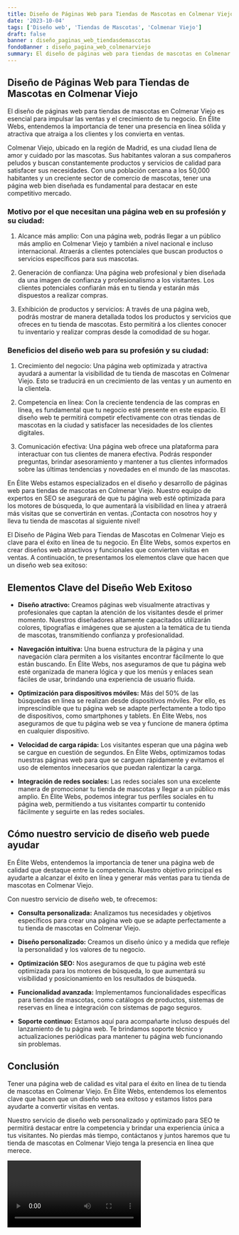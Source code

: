 ```yaml
---
title: Diseño de Páginas Web para Tiendas de Mascotas en Colmenar Viejo
date: '2023-10-04'
tags: ['Diseño web', 'Tiendas de Mascotas', 'Colmenar Viejo']
draft: false
banner : diseño_paginas_web_tiendasdemascotas
fondoBanner : diseño_pagina_web_colmenarviejo
summary: El diseño de páginas web para tiendas de mascotas en Colmenar Viejo es esencial para impulsar las ventas y el crecimiento de tu negocio. En Élite Webs, entendemos la importancia de tener una presencia en línea sólida y atractiva que atraiga a los clientes y los convierta en ventas.
---
```


## Diseño de Páginas Web para Tiendas de Mascotas en Colmenar Viejo

El diseño de páginas web para tiendas de mascotas en Colmenar Viejo es esencial para impulsar las ventas y el crecimiento de tu negocio. En Élite Webs, entendemos la importancia de tener una presencia en línea sólida y atractiva que atraiga a los clientes y los convierta en ventas.

Colmenar Viejo, ubicado en la región de Madrid, es una ciudad llena de amor y cuidado por las mascotas. Sus habitantes valoran a sus compañeros peludos y buscan constantemente productos y servicios de calidad para satisfacer sus necesidades. Con una población cercana a los 50,000 habitantes y un creciente sector de comercio de mascotas, tener una página web bien diseñada es fundamental para destacar en este competitivo mercado.

### Motivo por el que necesitan una página web en su profesión y su ciudad:

1. Alcance más amplio: Con una página web, podrás llegar a un público más amplio en Colmenar Viejo y también a nivel nacional e incluso internacional. Atraerás a clientes potenciales que buscan productos o servicios específicos para sus mascotas.

2. Generación de confianza: Una página web profesional y bien diseñada da una imagen de confianza y profesionalismo a los visitantes. Los clientes potenciales confiarán más en tu tienda y estarán más dispuestos a realizar compras.

3. Exhibición de productos y servicios: A través de una página web, podrás mostrar de manera detallada todos los productos y servicios que ofreces en tu tienda de mascotas. Esto permitirá a los clientes conocer tu inventario y realizar compras desde la comodidad de su hogar.

### Beneficios del diseño web para su profesión y su ciudad:

1. Crecimiento del negocio: Una página web optimizada y atractiva ayudará a aumentar la visibilidad de tu tienda de mascotas en Colmenar Viejo. Esto se traducirá en un crecimiento de las ventas y un aumento en la clientela.

2. Competencia en línea: Con la creciente tendencia de las compras en línea, es fundamental que tu negocio esté presente en este espacio. El diseño web te permitirá competir efectivamente con otras tiendas de mascotas en la ciudad y satisfacer las necesidades de los clientes digitales.

3. Comunicación efectiva: Una página web ofrece una plataforma para interactuar con tus clientes de manera efectiva. Podrás responder preguntas, brindar asesoramiento y mantener a tus clientes informados sobre las últimas tendencias y novedades en el mundo de las mascotas.

En Élite Webs estamos especializados en el diseño y desarrollo de páginas web para tiendas de mascotas en Colmenar Viejo. Nuestro equipo de expertos en SEO se asegurará de que tu página web esté optimizada para los motores de búsqueda, lo que aumentará la visibilidad en línea y atraerá más visitas que se convertirán en ventas. ¡Contacta con nosotros hoy y lleva tu tienda de mascotas al siguiente nivel!

<GifSeo />

<Cta />

El Diseño de Página Web para Tiendas de Mascotas en Colmenar Viejo es clave para el éxito en línea de tu negocio. En Élite Webs, somos expertos en crear diseños web atractivos y funcionales que convierten visitas en ventas. A continuación, te presentamos los elementos clave que hacen que un diseño web sea exitoso:

## Elementos Clave del Diseño Web Exitoso

- **Diseño atractivo:** Creamos páginas web visualmente atractivas y profesionales que captan la atención de los visitantes desde el primer momento. Nuestros diseñadores altamente capacitados utilizarán colores, tipografías e imágenes que se ajusten a la temática de tu tienda de mascotas, transmitiendo confianza y profesionalidad.

- **Navegación intuitiva:** Una buena estructura de la página y una navegación clara permiten a los visitantes encontrar fácilmente lo que están buscando. En Élite Webs, nos aseguramos de que tu página web esté organizada de manera lógica y que los menús y enlaces sean fáciles de usar, brindando una experiencia de usuario fluida.

- **Optimización para dispositivos móviles:** Más del 50% de las búsquedas en línea se realizan desde dispositivos móviles. Por ello, es imprescindible que tu página web se adapte perfectamente a todo tipo de dispositivos, como smartphones y tablets. En Élite Webs, nos aseguramos de que tu página web se vea y funcione de manera óptima en cualquier dispositivo.

- **Velocidad de carga rápida:** Los visitantes esperan que una página web se cargue en cuestión de segundos. En Élite Webs, optimizamos todas nuestras páginas web para que se carguen rápidamente y evitamos el uso de elementos innecesarios que puedan ralentizar la carga.

- **Integración de redes sociales:** Las redes sociales son una excelente manera de promocionar tu tienda de mascotas y llegar a un público más amplio. En Élite Webs, podemos integrar tus perfiles sociales en tu página web, permitiendo a tus visitantes compartir tu contenido fácilmente y seguirte en las redes sociales.

## Cómo nuestro servicio de diseño web puede ayudar

En Élite Webs, entendemos la importancia de tener una página web de calidad que destaque entre la competencia. Nuestro objetivo principal es ayudarte a alcanzar el éxito en línea y generar más ventas para tu tienda de mascotas en Colmenar Viejo.

Con nuestro servicio de diseño web, te ofrecemos:

- **Consulta personalizada:** Analizamos tus necesidades y objetivos específicos para crear una página web que se adapte perfectamente a tu tienda de mascotas en Colmenar Viejo.

- **Diseño personalizado:** Creamos un diseño único y a medida que refleje la personalidad y los valores de tu negocio.

- **Optimización SEO:** Nos aseguramos de que tu página web esté optimizada para los motores de búsqueda, lo que aumentará su visibilidad y posicionamiento en los resultados de búsqueda.

- **Funcionalidad avanzada:** Implementamos funcionalidades específicas para tiendas de mascotas, como catálogos de productos, sistemas de reservas en línea e integración con sistemas de pago seguros.

- **Soporte continuo:** Estamos aquí para acompañarte incluso después del lanzamiento de tu página web. Te brindamos soporte técnico y actualizaciones periódicas para mantener tu página web funcionando sin problemas.

## Conclusión

Tener una página web de calidad es vital para el éxito en línea de tu tienda de mascotas en Colmenar Viejo. En Élite Webs, entendemos los elementos clave que hacen que un diseño web sea exitoso y estamos listos para ayudarte a convertir visitas en ventas.

Nuestro servicio de diseño web personalizado y optimizado para SEO te permitirá destacar entre la competencia y brindar una experiencia única a tus visitantes. No pierdas más tiempo, contáctanos y juntos haremos que tu tienda de mascotas en Colmenar Viejo tenga la presencia en línea que merece.

<Video />

<CtaBot job='Tiendas de Mascotas' city='Colmenar Viejo'/>

<Gmaps query='Colmenar Viejo+españa+maps' />